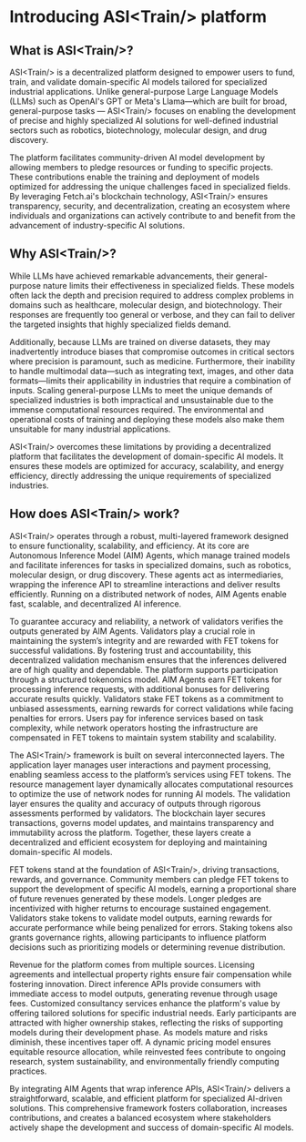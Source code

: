 # Introducing ASI\<Train/> platform

## What is ASI\<Train/>?

ASI\<Train/> is a decentralized platform designed to empower users to fund, train, and validate domain-specific AI models tailored for specialized industrial applications. Unlike general-purpose Large Language Models (LLMs) such as OpenAI's GPT or Meta's Llama—which are built for broad, general-purpose tasks — ASI\<Train/> focuses on enabling the development of precise and highly specialized AI solutions for well-defined industrial sectors such as robotics, biotechnology, molecular design, and drug discovery.

The platform facilitates community-driven AI model development by allowing members to pledge resources or funding to specific projects. These contributions enable the training and deployment of models optimized for addressing the unique challenges faced in specialized fields. By leveraging Fetch.ai's blockchain technology, ASI\<Train/> ensures transparency, security, and decentralization, creating an ecosystem where individuals and organizations can actively contribute to and benefit from the advancement of industry-specific AI solutions.

## Why ASI\<Train/>?

While LLMs have achieved remarkable advancements, their general-purpose nature limits their effectiveness in specialized fields. These models often lack the depth and precision required to address complex problems in domains such as healthcare, molecular design, and biotechnology. Their responses are frequently too general or verbose, and they can fail to deliver the targeted insights that highly specialized fields demand.

Additionally, because LLMs are trained on diverse datasets, they may inadvertently introduce biases that compromise outcomes in critical sectors where precision is paramount, such as medicine. Furthermore, their inability to handle multimodal data—such as integrating text, images, and other data formats—limits their applicability in industries that require a combination of inputs.
Scaling general-purpose LLMs to meet the unique demands of specialized industries is both impractical and unsustainable due to the immense computational resources required. The environmental and operational costs of training and deploying these models also make them unsuitable for many industrial applications.

ASI\<Train/> overcomes these limitations by providing a decentralized platform that facilitates the development of domain-specific AI models. It ensures these models are optimized for accuracy, scalability, and energy efficiency, directly addressing the unique requirements of specialized industries.

## How does ASI\<Train/> work?

ASI\<Train/> operates through a robust, multi-layered framework designed to ensure functionality, scalability, and efficiency. At its core are Autonomous Inference Model (AIM) Agents, which manage trained models and facilitate inferences for tasks in specialized domains, such as robotics, molecular design, or drug discovery. These agents act as intermediaries, wrapping the inference API to streamline interactions and deliver results efficiently. Running on a distributed network of nodes, AIM Agents enable fast, scalable, and decentralized AI inference.

To guarantee accuracy and reliability, a network of validators verifies the outputs generated by AIM Agents. Validators play a crucial role in maintaining the system’s integrity and are rewarded with FET tokens for successful validations. By fostering trust and accountability, this decentralized validation mechanism ensures that the inferences delivered are of high quality and dependable.
The platform supports participation through a structured tokenomics model. AIM Agents earn FET tokens for processing inference requests, with additional bonuses for delivering accurate results quickly. Validators stake FET tokens as a commitment to unbiased assessments, earning rewards for correct validations while facing penalties for errors. Users pay for inference services based on task complexity, while network operators hosting the infrastructure are compensated in FET tokens to maintain system stability and scalability.

The ASI\<Train/> framework is built on several interconnected layers. The application layer manages user interactions and payment processing, enabling seamless access to the platform’s services using FET tokens. The resource management layer dynamically allocates computational resources to optimize the use of network nodes for running AI models. The validation layer ensures the quality and accuracy of outputs through rigorous assessments performed by validators. The blockchain layer secures transactions, governs model updates, and maintains transparency and immutability across the platform. Together, these layers create a decentralized and efficient ecosystem for deploying and maintaining domain-specific AI models.

FET tokens stand at the foundation of ASI\<Train/>, driving transactions, rewards, and governance. Community members can pledge FET tokens to support the development of specific AI models, earning a proportional share of future revenues generated by these models. Longer pledges are incentivized with higher returns to encourage sustained engagement. Validators stake tokens to validate model outputs, earning rewards for accurate performance while being penalized for errors. Staking tokens also grants governance rights, allowing participants to influence platform decisions such as prioritizing models or determining revenue distribution.

Revenue for the platform comes from multiple sources. Licensing agreements and intellectual property rights ensure fair compensation while fostering innovation. Direct inference APIs provide consumers with immediate access to model outputs, generating revenue through usage fees. Customized consultancy services enhance the platform's value by offering tailored solutions for specific industrial needs. Early participants are attracted with higher ownership stakes, reflecting the risks of supporting models during their development phase. As models mature and risks diminish, these incentives taper off. A dynamic pricing model ensures equitable resource allocation, while reinvested fees contribute to ongoing research, system sustainability, and environmentally friendly computing practices.

By integrating AIM Agents that wrap inference APIs, ASI\<Train/> delivers a straightforward, scalable, and efficient platform for specialized AI-driven solutions. This comprehensive framework fosters collaboration, increases contributions, and creates a balanced ecosystem where stakeholders actively shape the development and success of domain-specific AI models.

